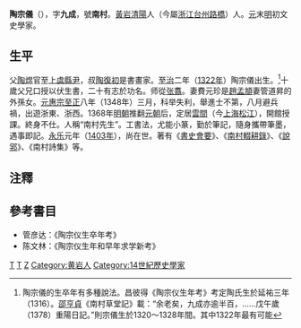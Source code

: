 '''陶宗儀'''（{{bd|1322年||1403年|catIdx=T陶}}），字'''九成'''，號'''南村'''。[[黃岩|黃岩]][[清陽|清陽]]人（今屬[[浙江|浙江]][[台州|台州]][[路橋|路橋]]）人。[[元朝|元]]末[[明朝|明]]初文史學家。

==生平==
父[[陶煜|陶煜]]官至[[上虞縣|上虞]][[縣尹|縣尹]]，叔[[陶復初|陶復初]]是書畫家。[[至治|至治]]二年（[[1322年|1322年]]）陶宗儀出生。<ref> 陶宗儀的生卒年有多種說法。昌彼得《陶宗仪生年考》考定陶氏生於延祐三年（1316）。[[邵亨貞|邵亨貞]]《南村草堂記》載：“余老矣，九成亦逾半百，……戊午歲（1378）重陽日記。”則宗儀生於1320～1328年間。其中1322年最有可能</ref>十歲父兄口授以伏生書，二十有志於功名。师從[[张翥|张翥]]。妻費元珍是[[趙孟頫|趙孟頫]]妻管道昇的外孫女。[[元惠宗|元惠宗]][[至正|至正]]八年（1348年）三月，科举失利，舉進士不第，八月避兵禍，出遊浙東、浙西。1368年[[明朝|明朝]]推翻[[元朝|元朝]]后，定居[[雲間|雲間]]（今[[上海|上海]][[松江|松江]]），開館授課。終身不仕。人稱“南村先生”。工書法，尤能小篆，勤於筆記，隨身攜帶筆墨，遇事即記。[[永乐|永乐]]元年（[[1403年|1403年]]），尚在世。著有《[[書史會要|書史會要]]》、《[[南村輟耕錄|南村輟耕錄]]》、《[[說郛|說郛]]》、《南村詩集》等。

==注釋==
{{reflist}}

==參考書目==
* 管彦达：《陶宗仪生卒年考》
* 陈文林：《陶宗仪生年和早年求学新考》

[[Category:元朝历史学家|T]]
[[Category:明朝历史学家|T]]
[[Category:陶姓|Z]]
[[Category:黄岩人|Category:黄岩人]]
[[Category:14世紀歷史學家|Category:14世紀歷史學家]]
